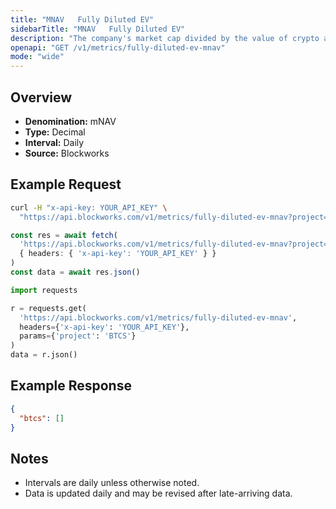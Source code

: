 ```yaml
---
title: "MNAV   Fully Diluted EV"
sidebarTitle: "MNAV   Fully Diluted EV"
description: "The company's market cap divided by the value of crypto asset holdings. Often called Basic mNAV, it is the most simplistic way to track the multiple the company trades at relative to its crypto assets held. This figure can be calculated using both the market cap and the enterprise value. Some Companies may hold a considerable amount of cash that has not yet been deployed into crypto, which the Enterprise Value calculation highlights."
openapi: "GET /v1/metrics/fully-diluted-ev-mnav"
mode: "wide"
---
```


## Overview

- **Denomination:** mNAV
- **Type:** Decimal
- **Interval:** Daily
- **Source:** Blockworks

## Example Request

<CodeGroup>

```bash cURL
curl -H "x-api-key: YOUR_API_KEY" \
  "https://api.blockworks.com/v1/metrics/fully-diluted-ev-mnav?project=BTCS"
```

```typescript TypeScript
const res = await fetch(
  'https://api.blockworks.com/v1/metrics/fully-diluted-ev-mnav?project=BTCS',
  { headers: { 'x-api-key': 'YOUR_API_KEY' } }
)
const data = await res.json()
```

```python Python
import requests

r = requests.get(
  'https://api.blockworks.com/v1/metrics/fully-diluted-ev-mnav',
  headers={'x-api-key': 'YOUR_API_KEY'},
  params={'project': 'BTCS'}
)
data = r.json()
```

</CodeGroup>

## Example Response

```json
{
  "btcs": []
}
```

## Notes
- Intervals are daily unless otherwise noted.
- Data is updated daily and may be revised after late-arriving data.